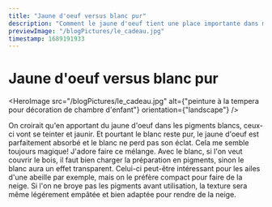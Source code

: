 ```yaml
---
title: "Jaune d'oeuf versus blanc pur"
description: "Comment le jaune d'oeuf tient une place importante dans ma peinture à la tempera"
previewImage: "/blogPictures/le_cadeau.jpg"
timestamp: 1689191933
---
```


# Jaune d'oeuf versus blanc pur

<HeroImage
  src="/blogPictures/le_cadeau.jpg"
  alt={"peinture à la tempera pour décoration de chambre d'enfant"}
  orientation={"landscape"}
/>

On croirait qu'en apportant du jaune d'oeuf dans les pigments blancs, ceux-ci vont se teinter et jaunir. Et pourtant le blanc reste pur, le jaune d'oeuf est parfaitement absorbé et le blanc ne perd pas son éclat. Cela me semble toujours magique! J'adore faire ce mélange.
Avec le blanc, si l'on veut couvrir le bois, il faut bien charger la préparation en pigments, sinon le blanc aura un effet transparent. Celui-ci peut-être intéressant pour les ailes d'une abeille par exemple, mais on le préfère compact pour faire de la neige. Si l'on ne broye pas les pigments avant utilisation, la texture sera même légérement empâtée et bien adaptée pour rendre de la neige.
